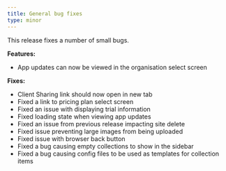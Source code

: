 ```yaml
---
title: General bug fixes
type: minor
---
```

This release fixes a number of small bugs.

**Features:**

* App updates can now be viewed in the organisation select screen

**Fixes:**

* Client Sharing link should now open in new tab
* Fixed a link to pricing plan select screen
* Fixed an issue with displaying trial information
* Fixed loading state when viewing app updates
* Fixed an issue from previous release impacting site delete
* Fixed issue preventing large images from being uploaded
* Fixed issue with browser back button
* Fixed a bug causing empty collections to show in the sidebar
* Fixed a bug causing config files to be used as templates for collection items


